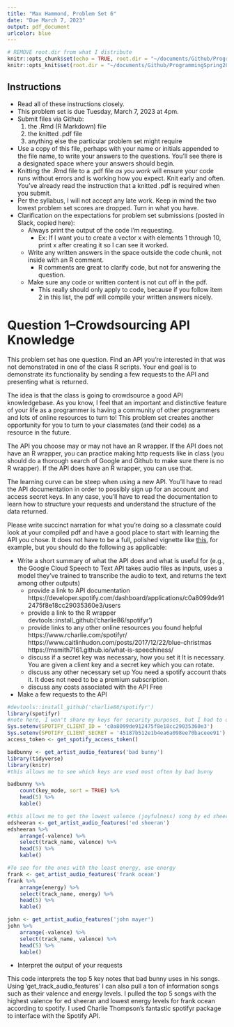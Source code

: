 ```yaml
---
title: "Max Hammond, Problem Set 6"
date: "Due March 7, 2023"
output: pdf_document
urlcolor: blue
---
```


```r
# REMOVE root.dir from what I distribute
knitr::opts_chunk$set(echo = TRUE, root.dir = "~/documents/Github/ProgrammingSpring2023")
knitr::opts_knit$set(root.dir = "~/documents/Github/ProgrammingSpring2023")
```

## Instructions

- Read all of these instructions closely.
- This problem set is due Tuesday, March 7, 2023 at 4pm.
- Submit files via Github:
  1. the .Rmd (R Markdown) file
  2. the knitted .pdf file
  3. anything else the particular problem set might require
- Use a copy of this file, perhaps with your name or initials appended to the file name, to write your answers to the questions. You'll see there is a designated space where your answers should begin.
- Knitting the .Rmd file to a .pdf file *as you work* will ensure your code runs without errors and is working how you expect.  Knit early and often.  You've already read the instruction that a knitted .pdf is required when you submit.
- Per the syllabus, I will not accept any late work.  Keep in mind the two lowest problem set scores are dropped.  Turn in what you have.
- Clarification on the expectations for problem set submissions (posted in Slack, copied here):
  - Always print the output of the code I'm requesting.
    - Ex: If I want you to create a vector x with elements 1 through 10, print x after creating it so I can see it worked.
  - Write any written answers in the space outside the code chunk, not inside with an R comment. 
    - R comments are great to clarify code, but not for answering the question.
  - Make sure any code or written content is not cut off in the pdf.
    - This really should only apply to code, because if you follow item 2 in this list, the pdf will compile your written answers nicely.


# Question 1--Crowdsourcing API Knowledge

This problem set has one question.  Find an API you're interested in that was not demonstrated in one of the class R scripts.  Your end goal is to demonstrate its functionality by sending a few requests to the API and presenting what is returned.

The idea is that the class is going to crowdsource a good API knowledgebase. As you know, I feel that an important and distinctive feature of your life as a programmer is having a community of other programmers and lots of online resources to turn to!  This problem set creates another opportunity for you to turn to your classmates (and their code) as a resource in the future.

The API you choose may or may not have an R wrapper.  If the API does not have an R wrapper, you can practice making http requests like in class (you should do a thorough search of Google and Github to make sure there is no R wrapper).  If the API does have an R wrapper, you can use that.

The learning curve can be steep when using a new API.  You'll have to read the API documentation in order to possibly sign up for an account and access secret keys.  In any case, you'll have to read the documentation to learn how to structure your requests and understand the structure of the data returned.

Please write succinct narration for what you're doing so a classmate could look at your compiled pdf and have a good place to start with learning the API you chose.  It does not have to be a full, polished vignette like [this](https://tylerburleigh.com/blog/mturk-qualification-tests/), for example, but you should do the following as applicable:

- Write a short summary of what the API does and what is useful for (e.g., the Google Cloud Speech to Text API takes audio files as inputs, uses a model they've trained to transcribe the audio to text, and returns the text among other outputs)
  - provide a link to API documentation
https://developer.spotify.com/dashboard/applications/c0a8099de912475f8e18cc29035360e3/users
  - provide a link to the R wrapper
devtools::install_github('charlie86/spotifyr')
  - provide links to any other online resources you found helpful
https://www.rcharlie.com/spotifyr/
https://www.caitlinhudon.com/posts/2017/12/22/blue-christmas 
https://msmith7161.github.io/what-is-speechiness/ 
  - discuss if a secret key was necessary, how you set it
It is necessary. You are given a client key and a secret key which you can rotate.
  - discuss any other necessary set up
You need a spotify account thats it. It does not need to be a premium subscription.
  - discuss any costs associated with the API
Free
- Make a few requests to the API
```r
#devtools::install_github('charlie86/spotifyr')
library(spotifyr)
#note here, I won't share my keys for security purposes, but I had to directly input my key even after placing it into my env and restarting R. 
Sys.setenv(SPOTIFY_CLIENT_ID = 'c0a8099de912475f8e18cc29035360e3')
Sys.setenv(SPOTIFY_CLIENT_SECRET = '45187b512e1b4ea6a098ee70baceee91')
access_token <- get_spotify_access_token()

badbunny <- get_artist_audio_features('bad bunny')
library(tidyverse)
library(knitr)
#this allows me to see which keys are used most often by bad bunny

badbunny %>% 
    count(key_mode, sort = TRUE) %>% 
    head(5) %>% 
    kable()

#this allows me to get the lowest valence (joyfulness) song by ed sheeran. 
edsheeran <- get_artist_audio_features('ed sheeran')
edsheeran %>% 
    arrange(-valence) %>% 
    select(track_name, valence) %>% 
    head(5) %>% 
    kable()

#To see for the ones with the least energy, use energy
frank <- get_artist_audio_features('frank ocean')
frank %>% 
    arrange(energy) %>% 
    select(track_name, energy) %>% 
    head(5) %>% 
    kable()

john <- get_artist_audio_features('john mayer')
john %>% 
    arrange(-valence) %>% 
    select(track_name, valence) %>% 
    head(5) %>% 
    kable()

```
- Interpret the output of your requests

This code interprets the top 5 key notes that bad bunny uses in his songs. Using 'get_track_audio_features' I can also pull a ton of information songs such as their valence and energy levels. I pulled the top 5 songs with the highest valence for ed sheeran and lowest energy levels for frank ocean according to spotify. I used Charlie Thompson’s fantastic spotifyr package to interface with the Spotify API. 






